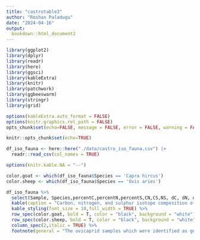 ```yaml
---
title: "castrotable3"
author: "Roshan Paladugu"
date: "2024-04-16"
output:
  bookdown::html_document2
---
```



```r
library(ggplot2)
library(dplyr)
library(readr)
library(here)
library(ggsci)
library(kableExtra)
library(knitr)
library(patchwork)
library(ggbeeswarm)
library(stringr)
library(grid)

options(kableExtra.auto_format = FALSE)
options(knitr.graphics.rel_path = FALSE)
opts_chunk$set(echo=FALSE, message = FALSE, error = FALSE, warning = FALSE)


```




```r
knitr::opts_chunk$set(echo=TRUE)

df_iso_fauna <- here::here("./data/castro_iso_fauna.csv") |>
  readr::read_csv(col_names = TRUE)

```




```r
options(knitr.kable.NA = "--")

color.goat <- which(df_iso_fauna$Species == 'Capra hircus')
color.sheep <- which(df_iso_fauna$Species == 'Ovis aries')

df_iso_fauna %>%
  select(Sample, Species,percentC,percentN,percentS,CN,CS,NS, dC, dN, dS) %>%
  kable(caption = "Carbon, nitrogen, and sulphur isotope composition of the fauna.", digits = 2, booktabs = T, longtable = T, align = "ccccccccccc", format = "html", col.names=c("Sample ID","Species","% C","% N","% S","C:N","C:S","N:S", "δ^13^C (‰)","δ^15^N (‰)","δ^34^S (‰)")) %>%
  kable_styling(font_size = 10,full_width = TRUE) %>%
  row_spec(color.goat, bold = T, color = "black", background = "white") %>%
  row_spec(color.sheep, bold = T, color = "black", background = "white") %>%
  column_spec(2,italic = TRUE) %>%
  footnote(general = "The ovicaprid samples which were identified as goats and sheep through ZooMS are in bold.")
  
```